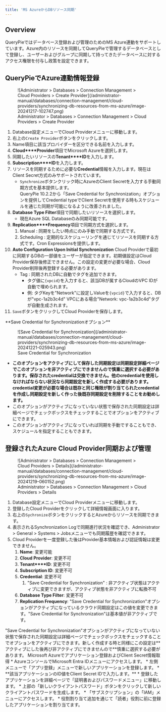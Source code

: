 ```yaml
---
title: 'MS AzureからDBリソース同期'
---
```



## Overview

QueryPieではデータベース登録および管理のためのMS Azure連動をサポートしています。Azure内のリソースを同期してQueryPieで管理するデータベースとして登録し、ユーザーおよびグループに同期して持ってきたデータベースに対するアクセス権限を付与し政策を設定できます。


## QueryPieでAzure連動情報登録

<figure data-layout="center" data-align="center">
![Administrator &gt; Databases &gt; Connection Management &gt; Cloud Providers &gt; Create Provider](/administrator-manual/databases/connection-management/cloud-providers/synchronizing-db-resources-from-ms-azure/image-20241217-102747.png)
<figcaption>
Administrator &gt; Databases &gt; Connection Management &gt; Cloud Providers &gt; Create Provider
</figcaption>
</figure>


1. Database設定メニューでCloud Providerメニューに移動します。
2. 右上の`Create Provider`ボタンをクリックします。
3. Name項目に該当プロバイダーを区分できる名前を入力します。
4. **Cloud****Provider**項目でMicrosoft Azureを選択します。
5. 同期したいリソースの**Tenant****ID**を入力します。
6. **Subscription****ID**を入力します。
7. リソースを同期するために必要な**Credential**情報を入力します。現在はClient Secret方式のみサポートされています。
   * `Synchronize`ボタンクリック時にAzureのClient Secretを入力する手動同期方式を基本提供します。<br/>QueryPie 10.2.2から「Save Credential for Synchronization」オプションを提供してCredential typeでClient Secretを使用する時もスケジュールを通じた同期が可能になるように改善されました。
8. **Database Type Filter**項目で同期したいリソースを選択します。
   * 現在Azure SQL Databaseのみ同期可能です。
9. **Replication****Frequency**項目で同期方式を選択します。
   1. Manual : 同期をしたい時点にのみ手動で同期する方式です。
   2. Scheduling : 定期的なスケジューリングを通じてリソースを同期する方式です。Cron Expressionsを提供します。
10. **Auto Configuration Upon Initial Synchronization** Cloud Providerで最初に同期するDBの一部値をユーザーが指定できます。初期値設定はCloud Provider保存後修正できません。この設定の変更が必要な場合、Cloud Provider削除後再登録する必要があります。
    * Tag : 同期されたDBに自動でタグを追加できます。
      * タグ値に`{vpcid}`を入力すると、該当DBが属するCloudのVPC IDが自動で埋められます。
      * 例: タグKeyを"Network"に設定しValueを`{vpcid}`で入力すると、DBが"vpc-1a2b3c4d" VPCにある場合"Network: vpc-1a2b3c4d"タグが自動生成されます。
11. `Save`ボタンをクリックしてCloud Providerを保存します。


<Callout type="important">
**Save Credential for Synchronizationオプション**

<figure data-layout="center" data-align="center">
![Save Credential for Synchronization](/administrator-manual/databases/connection-management/cloud-providers/synchronizing-db-resources-from-ms-azure/image-20241221-025943.png)
<figcaption>
Save Credential for Synchronization
</figcaption>
</figure>

* **このオプションをアクティブにして保存した同期設定は同期設定詳細ページでこのオプションを非アクティブにできませんので慎重に選択する必要があります。保存されたcredentialは交換できません。他のcredentialを使用しなければならない状況なら同期設定を新しく作成する必要があります。credential変更が必要な場合は既存と同じ権限が割り当てられたcredentialを作成し同期設定を新しく作った後既存同期設定を削除することをお勧めします。**
* このオプションがアクティブになっていない状態で保存された同期設定は詳細ページでチェックボックスをチェックすることでオプションをアクティブにできます。
* このオプションがアクティブになっていれば同期を手動ですることもでき、スケジュールを指定することもできます。
</Callout>


## 登録されたAzure Cloud Provider同期および管理

<figure data-layout="center" data-align="center">
![Administrator &gt; Databases &gt; Connection Management &gt; Cloud Providers &gt; Details](/administrator-manual/databases/connection-management/cloud-providers/synchronizing-db-resources-from-ms-azure/image-20241219-060152.png)
<figcaption>
Administrator &gt; Databases &gt; Connection Management &gt; Cloud Providers &gt; Details
</figcaption>
</figure>

1. Database設定メニューでCloud Providerメニューに移動します。
2. 登録したCloud Providerをクリックして詳細情報画面に入ります。
3. 右上の`Sychronize`ボタンをクリックするとAzureからリソースを同期できます。
4. 表示されるSynchronization Logで同期進行状況を確認でき、Administrator &gt; General &gt; Systems &gt; Jobsメニューでも同期履歴を確認できます。
5. Cloud Providerを一度登録した後はProvider基本情報および認証情報は変更できません。
   1. **Name**: 変更可能
   2. **Cloud Provider**: 変更不可
   3. **Tenant****ID**: 変更不可
   4. **Subscription ID**: 変更不可
   5. **Credential**: 変更不可
      1. "Save Credential for Synchronization" : 非アクティブ状態はアクティブに変更できますが、アクティブ状態を非アクティブに転換不可
   6. **Database Type Filter**: 変更不可
   7. **Replication Frequency**: "Save Credential for Synchronization"オプションがアクティブになっているクラウド同期設定はこの値を変更できます。"Save Credential for Synchronization"は基本値が非アクティブです。

<Callout type="important">
"Save Credential for Synchronization"オプションがアクティブになっていない状態で保存された同期設定は詳細ページでチェックボックスをチェックすることでオプションをアクティブにできます。新しく作成する時と同様にこの設定は**アクティブにした後再び非アクティブにできませんので**慎重に選択する必要があります。
</Callout>

<Callout type="info">
Microsoft Azureでアプリケーション登録およびClient Secret情報取得
* AzureコンソールでMicrosoft Entra IDメニューにアクセスします。
* 左側メニューで「アプリ登録」メニューで新しいアプリケーションを登録します。
  * **該当アプリケーションのID値をClient Secret IDで入力します。**
* 登録したアプリケーションを詳細ページで「証明書およびパスワードメニュー」に移動します。
* 上部の「新しいクライアントパスワード」ボタンをクリックして新しいクライアントパスワードを生成します。
* 「サブスクリプション」の「IAM」メニューにアクセスします。
* 役割割り当て追加を通じて「読者」役割に前に登録したアプリケーションを割り当てます。
</Callout>
